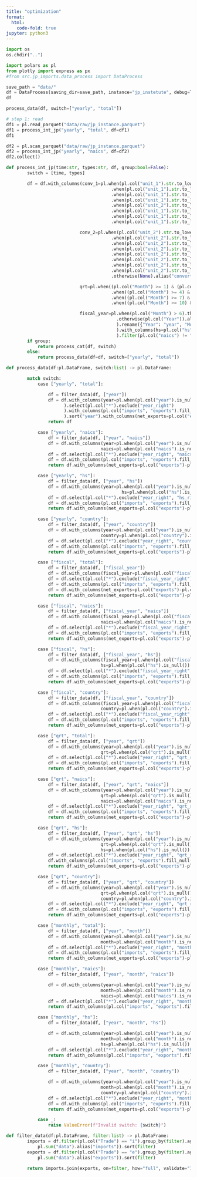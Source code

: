 ```yaml
---
title: "optimization"
format:
  html:
    code-fold: true
jupyter: python3
---
```


```python
import os
os.chdir("..")
```

```python
import polars as pl
from plotly import express as px
#from src.jp_imports.data_process import DataProcess
```


```python
save_path = "data/"
df = DataProcess(saving_dir=save_path, instance="jp_instetute", debug=True).process_int_jp(time="yearly", types="total")
df
```

```python

process_data(df, switch=["yearly", "total"])
```

```python
# step 1: read
df1 = pl.read_parquet("data/raw/jp_instance.parquet")
df1 = process_int_jp("yearly", "total", df=df1)
df1
```

```python
df2 = pl.scan_parquet("data/raw/jp_instance.parquet")
df2 = process_int_jp("yearly", "naics", df=df2)
df2.collect()
```

```python
def process_int_jp(time:str, types:str, df, group:bool=False):
        switch = [time, types]

        df = df.with_columns(conv_1=pl.when(pl.col("unit_1").str.to_lowercase() == "kg").then(pl.col("qty_1") * 1)
                                        .when(pl.col("unit_1").str.to_lowercase() == "l").then(pl.col("qty_1") * 1)
                                        .when(pl.col("unit_1").str.to_lowercase() == "doz").then(pl.col("qty_1") / 0.756)
                                        .when(pl.col("unit_1").str.to_lowercase() == "m3").then(pl.col("qty_1") * 1560)
                                        .when(pl.col("unit_2").str.to_lowercase() == "t").then(pl.col("qty_1") * 907.185)
                                        .when(pl.col("unit_1").str.to_lowercase() == "kts").then(pl.col("qty_1") * 1)
                                        .when(pl.col("unit_1").str.to_lowercase() == "pfl").then(pl.col("qty_1") * 0.789)
                                        .when(pl.col("unit_1").str.to_lowercase() == "gm").then(pl.col("qty_1") * 1000).otherwise(None),

                            conv_2=pl.when(pl.col("unit_2").str.to_lowercase() == "kg").then(pl.col("qty_2") * 1)
                                        .when(pl.col("unit_2").str.to_lowercase() == "l").then(pl.col("qty_2") * 1)
                                        .when(pl.col("unit_2").str.to_lowercase() == "doz").then(pl.col("qty_2") / 0.756)
                                        .when(pl.col("unit_2").str.to_lowercase() == "m3").then(pl.col("qty_2") * 1560)
                                        .when(pl.col("unit_2").str.to_lowercase() == "t").then(pl.col("qty_2") * 907.185)
                                        .when(pl.col("unit_2").str.to_lowercase() == "kts").then(pl.col("qty_2") * 1)
                                        .when(pl.col("unit_2").str.to_lowercase() == "pfl").then(pl.col("qty_2") * 0.789)
                                        .when(pl.col("unit_2").str.to_lowercase() == "gm").then(pl.col("qty_2") * 1000)
                                        .otherwise(None).alias("converted_qty_2"),

                            qrt=pl.when((pl.col("Month") >= 1) & (pl.col("Month") <= 3)).then(1)
                                        .when((pl.col("Month") >= 4) & (pl.col("Month") <= 8)).then(2)
                                        .when((pl.col("Month") >= 7) & (pl.col("Month") <= 9)).then(3)
                                        .when((pl.col("Month") >= 10) & (pl.col("Month") <= 12)).then(4),

                            fiscal_year=pl.when(pl.col("Month") > 6).then(pl.col("Year") + 1)
                                          .otherwise(pl.col("Year")).alias("fiscal_year")
                                          ).rename({"Year": "year", "Month": "month", "Country": "country", "Commodity_Code": "hs"}
                                          ).with_columns(hs=pl.col("hs").cast(pl.String).str.zfill(10)
                                          ).filter(pl.col("naics") != "RETURN")
        if group:
            return process_cat(df, switch)
        else:
            return process_data(df=df, switch=["yearly", "total"])
```

```python
def process_data(df:pl.DataFrame, switch:list) -> pl.DataFrame:

        match switch:
            case ["yearly", "total"]:

                df = filter_data(df, ["year"])
                df = df.with_columns(year=pl.when(pl.col("year").is_null()).then(pl.col("year_right")).otherwise(pl.col("year"))
                      ).select(pl.col("*").exclude("year_right")
                      ).with_columns(pl.col("imports", "exports").fill_null(strategy="zero")
                      ).sort("year").with_columns(net_exports=pl.col("exports")-pl.col("imports"))
                return df

            case ["yearly", "naics"]:
                df = filter_data(df, ["year", "naics"])
                df = df.with_columns(year=pl.when(pl.col("year").is_null()).then(pl.col("year_right")).otherwise(pl.col("year")),
                                    naics=pl.when(pl.col("naics").is_null()).then(pl.col("naics_right")).otherwise(pl.col("naics")))
                df = df.select(pl.col("*").exclude("year_right", "naics_right"))
                df = df.with_columns(pl.col("imports", "exports").fill_null(strategy="zero")).sort("year", "naics")
                return df.with_columns(net_exports=pl.col("exports")-pl.col("imports"))

            case ["yearly", "hs"]:
                df = filter_data(df, ["year", "hs"])
                df = df.with_columns(year=pl.when(pl.col("year").is_null()).then(pl.col("year_right")).otherwise(pl.col("year")),
                                            hs=pl.when(pl.col("hs").is_null()).then(pl.col("hs_right")).otherwise(pl.col("hs")))
                df = df.select(pl.col("*").exclude("year_right", "hs_right"))
                df = df.with_columns(pl.col("imports", "exports").fill_null(strategy="zero")).sort("year", "hs")
                return df.with_columns(net_exports=pl.col("exports")-pl.col("imports"))

            case ["yearly", "country"]:
                df = filter_data(df, ["year", "country"])
                df = df.with_columns(year=pl.when(pl.col("year").is_null()).then(pl.col("year_right")).otherwise(pl.col("year")),
                                    country=pl.when(pl.col("country").is_null()).then(pl.col("country_right")).otherwise(pl.col("country")))
                df = df.select(pl.col("*").exclude("year_right", "country_right"))
                df = df.with_columns(pl.col("imports", "exports").fill_null(strategy="zero")).sort("year", "country")
                return df.with_columns(net_exports=pl.col("exports")-pl.col("imports"))

            case ["fiscal", "total"]:
                df = filter_data(df, ["fiscal_year"])
                df = df.with_columns(fiscal_year=pl.when(pl.col("fiscal_year").is_null()).then(pl.col("fiscal_year_right")).otherwise(pl.col("fiscal_year")))
                df = df.select(pl.col("*").exclude("fiscal_year_right"))
                df = df.with_columns(pl.col("imports", "exports").fill_null(strategy="zero")).sort("fiscal_year")
                df = df.with_columns(net_exports=pl.col("exports")-pl.col("imports"))
                return df.with_columns(net_exports=pl.col("exports")-pl.col("imports"))

            case ["fiscal", "naics"]:
                df = filter_data(df, ["fiscal_year", "naics"])
                df = df.with_columns(fiscal_year=pl.when(pl.col("fiscal_year").is_null()).then(pl.col("fiscal_year_right")).otherwise(pl.col("fiscal_year")),
                                    naics=pl.when(pl.col("naics").is_null()).then(pl.col("naics_right")).otherwise(pl.col("naics")))
                df = df.select(pl.col("*").exclude("fiscal_year_right", "naics_right"))
                df = df.with_columns(pl.col("imports", "exports").fill_null(strategy="zero")).sort("fiscal_year", "naics")
                return df.with_columns(net_exports=pl.col("exports")-pl.col("imports"))

            case ["fiscal", "hs"]:
                df = filter_data(df, ["fiscal_year", "hs"])
                df = df.with_columns(fiscal_year=pl.when(pl.col("fiscal_year").is_null()).then(pl.col("fiscal_year_right")).otherwise(pl.col("fiscal_year")),
                                    hs=pl.when(pl.col("hs").is_null()).then(pl.col("hs_right")).otherwise(pl.col("hs")))
                df = df.select(pl.col("*").exclude("fiscal_year_right", "hs_right"))
                df = df.with_columns(pl.col("imports", "exports").fill_null(strategy="zero")).sort("fiscal_year", "hs")
                return df.with_columns(net_exports=pl.col("exports")-pl.col("imports"))

            case ["fiscal", "country"]:
                df = filter_data(df, ["fiscal_year", "country"])
                df = df.with_columns(fiscal_year=pl.when(pl.col("fiscal_year").is_null()).then(pl.col("fiscal_year_right")).otherwise(pl.col("fiscal_year")),
                                    country=pl.when(pl.col("country").is_null()).then(pl.col("country_right")).otherwise(pl.col("country")))
                df = df.select(pl.col("*").exclude("fiscal_year_right", "country_right"))
                df = df.with_columns(pl.col("imports", "exports").fill_null(strategy="zero")).sort("fiscal_year", "country")
                return df.with_columns(net_exports=pl.col("exports")-pl.col("imports"))

            case ["qrt", "total"]:
                df = filter_data(df, ["year", "qrt"])
                df = df.with_columns(year=pl.when(pl.col("year").is_null()).then(pl.col("year_right")).otherwise(pl.col("year")),
                                    qrt=pl.when(pl.col("qrt").is_null()).then(pl.col("qrt_right")).otherwise(pl.col("qrt")))
                df = df.select(pl.col("*").exclude("year_right", "qrt_right"))
                df = df.with_columns(pl.col("imports", "exports").fill_null(strategy="zero")).sort("year", "qrt")
                return df.with_columns(net_exports=pl.col("exports")-pl.col("imports"))

            case ["qrt", "naics"]:
                df = filter_data(df, ["year", "qrt", "naics"])
                df = df.with_columns(year=pl.when(pl.col("year").is_null()).then(pl.col("year_right")).otherwise(pl.col("year")),
                                    qrt=pl.when(pl.col("qrt").is_null()).then(pl.col("qrt_right")).otherwise(pl.col("qrt")),
                                    naics=pl.when(pl.col("naics").is_null()).then(pl.col("naics_right")).otherwise(pl.col("naics")))
                df = df.select(pl.col("*").exclude("year_right", "qrt_right", "naics_right"))
                df = df.with_columns(pl.col("imports", "exports").fill_null(strategy="zero")).sort("year", "qrt", "naics")
                return df.with_columns(net_exports=pl.col("exports")-pl.col("imports"))

            case ["qrt", "hs"]:
                df = filter_data(df, ["year", "qrt", "hs"])
                df = df.with_columns(year=pl.when(pl.col("year").is_null()).then(pl.col("year_right")).otherwise(pl.col("year")),
                                    qrt=pl.when(pl.col("qrt").is_null()).then(pl.col("qrt_right")).otherwise(pl.col("qrt")),
                                    hs=pl.when(pl.col("hs").is_null()).then(pl.col("hs_right")).otherwise(pl.col("hs")))
                df = df.select(pl.col("*").exclude("year_right", "qrt_right", "hs_right"))
                df.with_columns(pl.col("imports", "exports").fill_null(strategy="zero")).sort("year", "qrt", "hs")
                return df.with_columns(net_exports=pl.col("exports")-pl.col("imports"))

            case ["qrt", "country"]:
                df = filter_data(df, ["year", "qrt", "country"])
                df = df.with_columns(year=pl.when(pl.col("year").is_null()).then(pl.col("year_right")).otherwise(pl.col("year")),
                                    qrt=pl.when(pl.col("qrt").is_null()).then(pl.col("qrt_right")).otherwise(pl.col("qrt")),
                                    country=pl.when(pl.col("country").is_null()).then(pl.col("country_right")).otherwise(pl.col("country")))
                df = df.select(pl.col("*").exclude("year_right", "qrt_right", "country_right"))
                df = df.with_columns(pl.col("imports", "exports").fill_null(strategy="zero")).sort("year", "qrt", "country")
                return df.with_columns(net_exports=pl.col("exports")-pl.col("imports"))

            case ["monthly", "total"]:
                df = filter_data(df, ["year", "month"])
                df = df.with_columns(year=pl.when(pl.col("year").is_null()).then(pl.col("year_right")).otherwise(pl.col("year")),
                                    month=pl.when(pl.col("month").is_null()).then(pl.col("month_right")).otherwise(pl.col("month")))
                df = df.select(pl.col("*").exclude("year_right", "month_right"))
                df = df.with_columns(pl.col("imports", "exports").fill_null(strategy="zero")).sort("year", "month")
                return df.with_columns(net_exports=pl.col("exports")-pl.col("imports"))

            case ["monthly", "naics"]:
                df = filter_data(df, ["year", "month", "naics"])

                df = df.with_columns(year=pl.when(pl.col("year").is_null()).then(pl.col("year_right")).otherwise(pl.col("year")),
                                    month=pl.when(pl.col("month").is_null()).then(pl.col("month_right")).otherwise(pl.col("month")),
                                    naics=pl.when(pl.col("naics").is_null()).then(pl.col("naics_right")).otherwise(pl.col("naics")))
                df = df.select(pl.col("*").exclude("year_right", "month_right", "naics_right"))
                return df.with_columns(pl.col("imports", "exports").fill_null(strategy="zero")).sort("year", "month", "naics")

            case ["monthly", "hs"]:
                df = filter_data(df, ["year", "month", "hs"])

                df = df.with_columns(year=pl.when(pl.col("year").is_null()).then(pl.col("year_right")).otherwise(pl.col("year")),
                                    month=pl.when(pl.col("month").is_null()).then(pl.col("month_right")).otherwise(pl.col("month")),
                                    hs=pl.when(pl.col("hs").is_null()).then(pl.col("hs_right")).otherwise(pl.col("hs")))
                df = df.select(pl.col("*").exclude("year_right", "month_right", "hs_right"))
                return df.with_columns(pl.col("imports", "exports").fill_null(strategy="zero")).sort("year", "month", "hs")

            case ["monthly", "country"]:
                df = filter_data(df, ["year", "month", "country"])

                df = df.with_columns(year=pl.when(pl.col("year").is_null()).then(pl.col("year_right")).otherwise(pl.col("year")),
                                    month=pl.when(pl.col("month").is_null()).then(pl.col("month_right")).otherwise(pl.col("month")),
                                    country=pl.when(pl.col("country").is_null()).then(pl.col("country_right")).otherwise(pl.col("country")))
                df = df.select(pl.col("*").exclude("year_right", "month_right", "country_right"))
                df = df.with_columns(pl.col("imports", "exports").fill_null(strategy="zero")).sort("year", "month", "country")
                return df.with_columns(net_exports=pl.col("exports")-pl.col("imports"))

            case _:
                raise ValueError(f"Invalid switch: {switch}")
```

```python
def filter_data(df:pl.DataFrame, filter:list) -> pl.DataFrame:
        imports = df.filter(pl.col("Trade") == "i").group_by(filter).agg(
            pl.sum("data").alias("imports")).sort(filter)
        exports = df.filter(pl.col("Trade") == "e").group_by(filter).agg(
            pl.sum("data").alias("exports")).sort(filter)

        return imports.join(exports, on=filter, how="full", validate="1:1")

```
